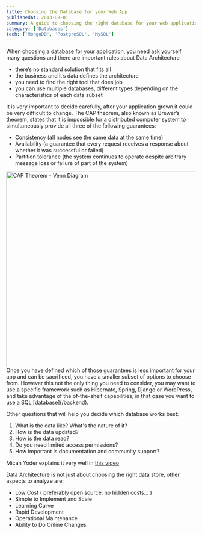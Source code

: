 ```yaml
---
title: Choosing the Database for your Web App
publishedAt: 2013-09-01
summary: A guide to choosing the right database for your web application
category: ['Databases']
tech: ['MongoDB', 'PostgreSQL', 'MySQL']
---
```


When choosing a [database](/backend) for your application, you need ask yourself many questions and there are important rules about Data Architecture

*   there&#8217;s no standard solution that fits all
*   the business and it&#8217;s data defines the architecture
*   you need to find the right tool that does job
*   you can use multiple databases, different types depending on the characteristics of each data subset

It is very important to decide carefully, after your application grown it could be very difficult to change. The CAP theorem, also known as Brewer&#8217;s theorem, states that it is impossible for a distributed computer system to simultaneously provide all three of the following guarantees:

*   Consistency (all nodes see the same data at the same time)
*   Availability (a guarantee that every request receives a response about whether it was successful or failed)
*   Partition tolerance (the system continues to operate despite arbitrary message loss or failure of part of the system)

<div class="center-align-wrapper">
<img  alt="CAP Theorem - Venn Diagram" src="/images/2013/09/cap_venn.png" width="547" height="520" />  
</div>
Once you have defined which of those guarantees is less important for your app and can be sacrificed, you have a smaller subset of options to choose from. However this not the only thing you need to consider, you may want to use a specific framework such as Hibernate, Spring, Django or WordPress, and take advantage of the of-the-shelf capabilities, in that case you want to use a SQL [database](/backend).

Other questions that will help you decide which database works best:

1.  What is the data like? What's the nature of it?
2.  How is the data updated?
3.  How is the data read?
4.  Do you need limited access permissions?
5.  How important is documentation and community support?

Micah Yoder explains it very well in [this video](https://www.youtube.com/watch?t=13&v=1AisVHrWHJo)

Data Architecture is not just about choosing the right data store, other aspects to analyze are:

*   Low Cost ( preferably open source, no hidden costs&#8230; )
*   Simple to Implement and Scale
*   Learning Curve
*   Rapid Development
*   Operational Maintenance
*   Ability to Do Online Changes
